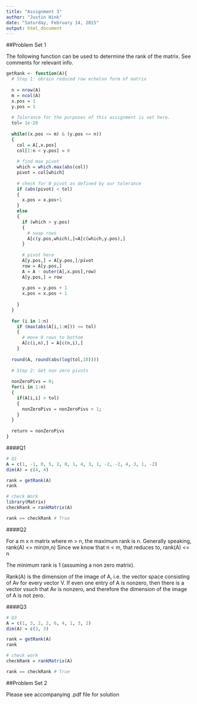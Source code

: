 ```yaml
---
title: "Assignment 3"
author: "Justin Hink"
date: "Saturday, February 14, 2015"
output: html_document
---
```

##Problem Set 1

The following function can be used to determine the rank of the matrix.  See comments for relevant info.

```r
getRank <- function(A){
  # Step 1: obrain reduced row echelon form of matrix
  
  n = nrow(A)
  m = ncol(A)
  x.pos = 1
  y.pos = 1
  
  # Tolerance for the purposes of this assignment is set here.
  tol= 1e-20 
  
  while((x.pos <= m) & (y.pos <= n))
  {
    col = A[,x.pos]
    col[1:n < y.pos] = 0
    
    # find max pivot 
    which = which.max(abs(col))
    pivot = col[which]
    
    # check for 0 pivot as defined by our tolerance
    if (abs(pivot) < tol) 
    { 
      x.pos = x.pos+1 
    } 
    else
    {
      if (which > y.pos) 
      { 
        # swap rows
        A[c(y.pos,which),]=A[c(which,y.pos),] 
      } 
        
      # pivot here
      A[y.pos,] = A[y.pos,]/pivot 
      row = A[y.pos,]
      A = A - outer(A[,x.pos],row) 
      A[y.pos,] = row
      
      y.pos = y.pos + 1
      x.pos = x.pos + 1
      
    }
  }
  
  for (i in 1:n)
    if (max(abs(A[i,1:m])) <= tol)
    {
      # move 0 rows to bottom
      A[c(i,n),] = A[c(n,i),] 
    }
  
  round(A, round(abs(log(tol,10))))
  
  # Step 2: Get non zero pivots
  
  nonZeroPivs = 0;
  for(i in 1:n)
  {
    if(A[i,i] > tol)
    {
      nonZeroPivs = nonZeroPivs + 1;
    }
  }
  
  return = nonZeroPivs
}
```

####Q1


```r
# Q1
A = c(1, -1, 0, 5, 2, 0, 1, 4, 3, 1, -2, -2, 4, 3, 1, -2)
dim(A) = c(4, 4)

rank = getRank(A)
rank

# check Work
library(Matrix)
checkRank = rankMatrix(A)

rank == checkRank # True
```

####Q2

For a m x n matrix where m > n, the maximum rank is n.
Generally speaking, rank(A) <= min(m,n)
Since we know that n < m, that reduces to, rank(A) <= n

The minimum rank is 1 (assuming a non zero matrix).

Rank(A) is the dimension of the image of A, i.e. the vector space consisting of Av for every vector V. 
If even one entry of A is nonzero, then there is a vector vsuch that Av is nonzero, and therefore the dimension of the image of A is not zero.

####Q3


```r
# Q3
A = c(1, 3, 2, 2, 6, 4, 1, 3, 2)
dim(A) = c(3, 3)

rank = getRank(A)
rank

# check work
checkRank = rankMatrix(A)

rank == checkRank # True
```
##Problem Set 2

Please see accompanying .pdf file for solution
